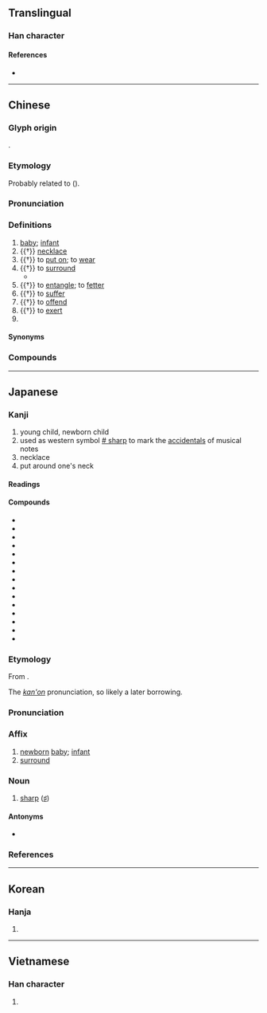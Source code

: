 {{also|婴}}
{{character info}}
==Translingual==
{{Han simplified forms|嬰|𰋷|婴|ex=y}}

===Han character===
{{Han char|rn=38|rad=女|as=14|sn=17|four=66404|canj=BCV|ids=⿱賏女}}

====References====
* {{Han ref|kx=0273.040|dkj=06828|dj=0541.100|hdz=21086.080|uh=5B30|ud=23344|bh=C0A6|bd=49318}}

----

==Chinese==
{{zh-forms|s=婴|alt=孆-ancient,孾-ancient,𰋷-second round simplified}}

===Glyph origin===
{{Han etym}}
{{Han compound|賏|女|ls=ic|t1=a string of shells|t2=woman}}.

===Etymology===
Probably related to {{och-l|縈|to entwine}} ({{zh-ref|Schuessler, 2007}}).

===Pronunciation===
{{zh-pron
|m=yīng
|m-s=yin1
|c=jing1
|c-t=yen1
|g=in1
|h=pfs=yîn;gd=yin1
|j=ing1
|mb=éng
|md=ĕng
|mn=xm,zz,kh,tn,tc,yl:eⁿ/xm,qz,tp,hc,lk,sx,km,mg:iⁿ/eng
|mn_note=eⁿ/iⁿ - vernacular; eng - literary
|mn-t=êng1
|w=1in
|x=in1
|mc=y
|oc=y
|ma=zh-ying.ogg
|cat=n,v
}}

===Definitions===
{{zh-hanzi}}

# [[baby]]; [[infant]]
# {{†}} [[necklace]]
# {{†}} to [[put on]]; to [[wear]]
# {{†}} to [[surround]]
#* {{zh-x|自 嬰 屯蹇|I am '''encircled''' by hardships and difficulties|ref=[[孔叢子]]}}
# {{†}} to [[entangle]]; to [[fetter]]
# {{†}} to [[suffer]]
# {{†}} to [[offend]]
# {{†}} to [[exert]]
# {{surname|zh}}

====Synonyms====
{{zh-dial|嬰兒}}

===Compounds===
{{zh-der|元嬰|女嬰|嬰兒車|嬰兒|嬰疾|嬰薄|孺子嬰|嬰幼兒|嬰孩|嬰兒室|嬰鱗|棄嬰|棄璧負嬰|連體嬰|育嬰|試管嬰兒|聖嬰現象|還嬰|男嬰|溺嬰|嬰仔:eⁿ-á|九嬰|句嬰|咳嬰|嬰丁|嬰人|嬰兒子|嬰兒風|嬰冥|嬰城|嬰嬰|嬰子|嬰孺|嬰守|嬰年|嬰弱|嬰心|嬰忤|嬰意|嬰懷|嬰戮|嬰提|嬰武|嬰母|嬰沉|嬰物|嬰病|嬰痾|嬰石|嬰禦|嬰稚|嬰累|嬰絹|嬰綸|嬰纏|嬰罪|嬰羅|嬰耄|嬰臼|嬰衿|嬰觸|嬰遘|嬰釁|孩嬰|孺嬰|慅嬰|晨嬰|玉嬰|白玉嬰|育嬰堂|育嬰院|脫桃嬰兒|退嬰|遺嬰|鉤嬰|陶嬰|香嬰|田嬰:chhân-eⁿ;Min Nan}}

----

==Japanese==
{{ja-kanji forms|𰋷|嬰}}

===Kanji===
{{ja-kanji|grade=|rs=女14|shin=𰋷}}

# young child, newborn child
# used as western symbol [[w:Sharp_(music)|# sharp]] to mark the [[accidentals]] of musical notes
# necklace
# put around one's neck

====Readings====
{{ja-readings
|goon=よう
|kanon=えい
|kun=あかご-, ふ-れる, めぐ-らす, めぐ-る, かける, かかる, みどりご
}}

====Compounds====
{{der-top|Compounds}}
* {{ja-r|晏嬰|あんえい}}
* {{ja-r|嬰羽|えいう}}
* {{ja-r|嬰音|えいおん}}
* {{ja-r|嬰孩|えいがい}}
* {{ja-r|嬰記号|えいきごう}}
* {{ja-r|嬰商|えいしょう}}
* {{ja-r|嬰児|えいじ}}
* {{ja-r|嬰児|みどりご}}
* {{ja-r|嬰児殺|えいじさつ}}
* {{ja-r|嬰幼児|えいようじ}}
* {{ja-r|嬰児籠|えじこ}}
* {{ja-r|孩嬰|がいえい}}
* {{ja-r|孺嬰|じゅえい}}
* {{ja-r|退嬰|たいえい}}
* {{ja-r|退嬰的|たいえいてき}}
{{der-bottom}}

===Etymology===
{{ja-kanjitab|えい|yomi=kanon}}
From {{der|ja|ltc|sort=えい|-}} {{ltc-l|嬰}}.

The ''[[漢音#Japanese|kan'on]]'' pronunciation, so likely a later borrowing.

===Pronunciation===
{{ja-pron|えい|acc=1|acc_ref=DJR|y=kanon}}

===Affix===
{{ja-pos|affix|えい}}

# [[newborn]] [[baby]]; [[infant]]
# [[surround]]

===Noun===
{{ja-noun|えい}}

# {{lb|ja|music}} [[sharp]] ([[♯]])
#: {{ja-usex-inline|'''嬰'''ヘ|'''えい'''ヘ|F-'''sharp'''}}

====Antonyms====
* {{ja-r|変|へん}}

===References===
<references/>

----

==Korean==

===Hanja===
{{ko-hanja|hangeul=영|rv=yeong|mr=yŏng}}

# {{rfdef|ko|sort=女14}}

----

==Vietnamese==

===Han character===
{{vi-hantu|anh|rs=女14}}

# {{rfdef|vi|sort=女14}}